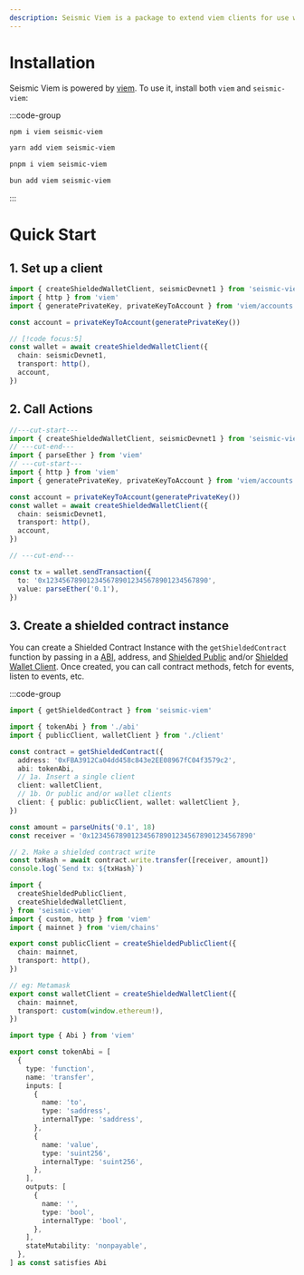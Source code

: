 ```yaml
---
description: Seismic Viem is a package to extend viem clients for use with the Seismic blockchain
---
```


# Installation

Seismic Viem is powered by [viem](https://viem.sh). To use it, install both `viem` and `seismic-viem`:

:::code-group

```bash [npm]
npm i viem seismic-viem
```

```bash [yarn]
yarn add viem seismic-viem
```

```bash [pnpm]
pnpm i viem seismic-viem
```

```bash [bun]
bun add viem seismic-viem
```

:::

# Quick Start

## 1. Set up a client

```ts twoslash
import { createShieldedWalletClient, seismicDevnet1 } from 'seismic-viem'
import { http } from 'viem'
import { generatePrivateKey, privateKeyToAccount } from 'viem/accounts'

const account = privateKeyToAccount(generatePrivateKey())

// [!code focus:5]
const wallet = await createShieldedWalletClient({
  chain: seismicDevnet1,
  transport: http(),
  account,
})
```

## 2. Call Actions

```ts twoslash
//---cut-start---
import { createShieldedWalletClient, seismicDevnet1 } from 'seismic-viem'
// ---cut-end---
import { parseEther } from 'viem'
// ---cut-start---
import { http } from 'viem'
import { generatePrivateKey, privateKeyToAccount } from 'viem/accounts'

const account = privateKeyToAccount(generatePrivateKey())
const wallet = await createShieldedWalletClient({
  chain: seismicDevnet1,
  transport: http(),
  account,
})

// ---cut-end---

const tx = wallet.sendTransaction({
  to: '0x1234567890123456789012345678901234567890',
  value: parseEther('0.1'),
})
```

## 3. Create a shielded contract instance

You can create a Shielded Contract Instance with the `getShieldedContract` function by passing in a [ABI](https://viem.sh/docs/glossary/types#abi), address, and [Shielded Public](/viem/clients/public) and/or [Shielded Wallet Client](/viem/clients/wallet). Once created, you can call contract methods, fetch for events, listen to events, etc.

:::code-group

```ts [example.ts]
import { getShieldedContract } from 'seismic-viem'

import { tokenAbi } from './abi'
import { publicClient, walletClient } from './client'

const contract = getShieldedContract({
  address: '0xFBA3912Ca04dd458c843e2EE08967fC04f3579c2',
  abi: tokenAbi,
  // 1a. Insert a single client
  client: walletClient,
  // 1b. Or public and/or wallet clients
  client: { public: publicClient, wallet: walletClient },
})

const amount = parseUnits('0.1', 18)
const receiver = '0x1234567890123456789012345678901234567890'

// 2. Make a shielded contract write
const txHash = await contract.write.transfer([receiver, amount])
console.log(`Send tx: ${txHash}`)
```

```ts [client.ts]
import {
  createShieldedPublicClient,
  createShieldedWalletClient,
} from 'seismic-viem'
import { custom, http } from 'viem'
import { mainnet } from 'viem/chains'

export const publicClient = createShieldedPublicClient({
  chain: mainnet,
  transport: http(),
})

// eg: Metamask
export const walletClient = createShieldedWalletClient({
  chain: mainnet,
  transport: custom(window.ethereum!),
})
```

```ts [abi.ts]
import type { Abi } from 'viem'

export const tokenAbi = [
  {
    type: 'function',
    name: 'transfer',
    inputs: [
      {
        name: 'to',
        type: 'saddress',
        internalType: 'saddress',
      },
      {
        name: 'value',
        type: 'suint256',
        internalType: 'suint256',
      },
    ],
    outputs: [
      {
        name: '',
        type: 'bool',
        internalType: 'bool',
      },
    ],
    stateMutability: 'nonpayable',
  },
] as const satisfies Abi
```
